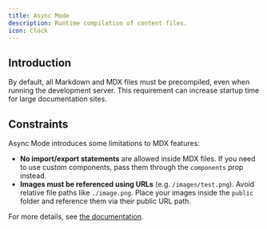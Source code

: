 ```yaml
---
title: Async Mode
description: Runtime compilation of content files.
icon: Clock
---
```


## Introduction

By default, all Markdown and MDX files must be precompiled, even when running the development server. This requirement can increase startup time for large documentation sites.

## Constraints

Async Mode introduces some limitations to MDX features:

- **No import/export statements** are allowed inside MDX files. If you need to use custom components, pass them through the `components` prop instead.
- **Images must be referenced using URLs** (e.g. `/images/test.png`). Avoid relative file paths like `./image.png`. Place your images inside the `public` folder and reference them via their public URL path.

For more details, see [the documentation](https://fumadocs.dev/docs/mdx/async).